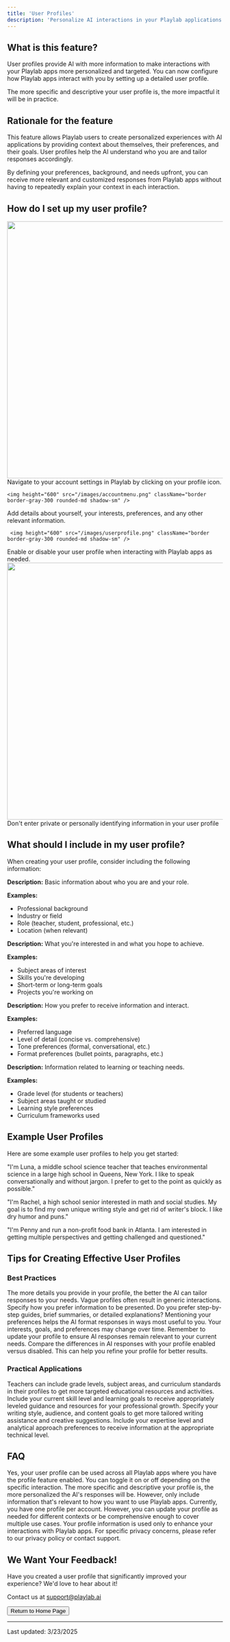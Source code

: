 ```yaml
---
title: 'User Profiles'
description: 'Personalize AI interactions in your Playlab applications'
---
```


## <Icon icon="bell-on" size="24" className="inline-block align-text-bottom" /> What is this feature?

User profiles provide AI with more information to make interactions with your Playlab apps more personalized and targeted. You can now configure how Playlab apps interact with you by setting up a detailed user profile.

<Info>
  The more specific and descriptive your user profile is, the more impactful it will be in practice.
</Info>

## <Icon icon="lightbulb" size="24" className="inline-block align-text-bottom" /> Rationale for the feature

This feature allows Playlab users to create personalized experiences with AI applications by providing context about themselves, their preferences, and their goals. User profiles help the AI understand who you are and tailor responses accordingly.

By defining your preferences, background, and needs upfront, you can receive more relevant and customized responses from Playlab apps without having to repeatedly explain your context in each interaction.

## <Icon icon="thought-bubble" size="24" className="inline-block align-text-bottom" /> How do I set up my user profile?
<img height="600" src="/images/userprofile.gif" className="border border-gray-300 rounded-md shadow-sm" />

<Steps>
  <Step title="Access your account settings">
    Navigate to your account settings in Playlab by clicking on your profile icon.
    
    <img height="600" src="/images/accountmenu.png" className="border border-gray-300 rounded-md shadow-sm" />
  </Step>
  <Step title="Configure your user profile">
    Add details about yourself, your interests, preferences, and any other relevant information.
    
     <img height="600" src="/images/userprofile.png" className="border border-gray-300 rounded-md shadow-sm" />
  </Step>
  <Step title="Toggle profile usage">
    Enable or disable your user profile when interacting with Playlab apps as needed.
    <img height="600" src="/images/toggleuserprofile.png" className="border border-gray-300 rounded-md shadow-sm" />
    <Warning> Don't enter private or personally identifying information in your user profile</Warning>
    </Step>
</Steps>

## <Icon icon="list-check" size="24" className="inline-block align-text-bottom" /> What should I include in my user profile?

When creating your user profile, consider including the following information:

<CardGroup cols={2}>
  <Card title="Personal Context" icon="user">
    <p><strong>Description:</strong> Basic information about who you are and your role.</p>
    <p><strong>Examples:</strong></p>
    <ul>
      <li>Professional background</li>
      <li>Industry or field</li>
      <li>Role (teacher, student, professional, etc.)</li>
      <li>Location (when relevant)</li>
    </ul>
  </Card>

  <Card title="Interests & Goals" icon="compass">
    <p><strong>Description:</strong> What you're interested in and what you hope to achieve.</p>
    <p><strong>Examples:</strong></p>
    <ul>
      <li>Subject areas of interest</li>
      <li>Skills you're developing</li>
      <li>Short-term or long-term goals</li>
      <li>Projects you're working on</li>
    </ul>
  </Card>

  <Card title="Communication Preferences" icon="message">
    <p><strong>Description:</strong> How you prefer to receive information and interact.</p>
    <p><strong>Examples:</strong></p>
    <ul>
      <li>Preferred language</li>
      <li>Level of detail (concise vs. comprehensive)</li>
      <li>Tone preferences (formal, conversational, etc.)</li>
      <li>Format preferences (bullet points, paragraphs, etc.)</li>
    </ul>
  </Card>

  <Card title="Educational Context" icon="graduation-cap">
    <p><strong>Description:</strong> Information related to learning or teaching needs.</p>
    <p><strong>Examples:</strong></p>
    <ul>
      <li>Grade level (for students or teachers)</li>
      <li>Subject areas taught or studied</li>
      <li>Learning style preferences</li>
      <li>Curriculum frameworks used</li>
    </ul>
  </Card>
</CardGroup>

## <Icon icon="quote-left" size="24" className="inline-block align-text-bottom" /> Example User Profiles

Here are some example user profiles to help you get started:

<Accordion title="Luna - Middle School Science Teacher" icon="flask">
  <p>"I'm Luna, a middle school science teacher that teaches environmental science in a large high school in Queens, New York. I like to speak conversationally and without jargon. I prefer to get to the point as quickly as possible."</p>
</Accordion>

<Accordion title="Rachel - High School Senior" icon="book">
  <p>"I'm Rachel, a high school senior interested in math and social studies. My goal is to find my own unique writing style and get rid of writer's block. I like dry humor and puns."</p>
</Accordion>

<Accordion title="Penny - Non-Profit Director" icon="hand-holding-heart">
  <p>"I'm Penny and run a non-profit food bank in Atlanta. I am interested in getting multiple perspectives and getting challenged and questioned."</p>
</Accordion>

## <Icon icon="lightbulb" size="24" className="inline-block align-text-bottom" /> Tips for Creating Effective User Profiles

### Best Practices

<Accordion title="Be specific and descriptive">
  The more details you provide in your profile, the better the AI can tailor responses to your needs. Vague profiles often result in generic interactions.
</Accordion>

<Accordion title="Include your communication preferences">
  Specify how you prefer information to be presented. Do you prefer step-by-step guides, brief summaries, or detailed explanations? Mentioning your preferences helps the AI format responses in ways most useful to you.
</Accordion>

<Accordion title="Update your profile as needed">
  Your interests, goals, and preferences may change over time. Remember to update your profile to ensure AI responses remain relevant to your current needs.
</Accordion>

<Accordion title="Test with profile toggled on and off">
  Compare the differences in AI responses with your profile enabled versus disabled. This can help you refine your profile for better results.
</Accordion>

### Practical Applications

<Accordion title="Educational Settings">
  Teachers can include grade levels, subject areas, and curriculum standards in their profiles to get more targeted educational resources and activities.
</Accordion>

<Accordion title="Professional Development">
  Include your current skill level and learning goals to receive appropriately leveled guidance and resources for your professional growth.
</Accordion>

<Accordion title="Content Creation">
  Specify your writing style, audience, and content goals to get more tailored writing assistance and creative suggestions.
</Accordion>

<Accordion title="Research and Analysis">
  Include your expertise level and analytical approach preferences to receive information at the appropriate technical level.
</Accordion>

## <Icon icon="circle-question" size="24" className="inline-block align-text-bottom" /> FAQ

<Accordion title="Will my user profile be used across all Playlab apps?">
  Yes, your user profile can be used across all Playlab apps where you have the profile feature enabled. You can toggle it on or off depending on the specific interaction.
</Accordion>

<Accordion title="How detailed should my user profile be?">
  The more specific and descriptive your profile is, the more personalized the AI's responses will be. However, only include information that's relevant to how you want to use Playlab apps.
</Accordion>

<Accordion title="Can I have different profiles for different purposes?">
  Currently, you have one profile per account. However, you can update your profile as needed for different contexts or be comprehensive enough to cover multiple use cases.
</Accordion>

<Accordion title="Is my profile information private?">
  Your profile information is used only to enhance your interactions with Playlab apps. For specific privacy concerns, please refer to our privacy policy or contact support.
</Accordion>

## <Icon icon="bullhorn" size="24" className="inline-block align-text-bottom" /> We Want Your Feedback!

<Info>
  Have you created a user profile that significantly improved your experience? We'd love to hear about it!

  Contact us at [support@playlab.ai](mailto:support@playlab.ai)
</Info>

<div className="mt-8">
  <Button href="../index.md">Return to Home Page</Button>
</div>

---
Last updated: 3/23/2025
